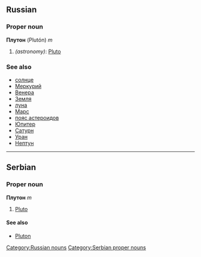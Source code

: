 ==Russian==
[[Category:Russian nouns]]
===Proper noun===
'''Плутон''' (Plutón) ''m''

#''(astronomy)'': [[Pluto]]

===See also===
*[[солнце]]
*[[Меркурий]]
*[[Венера]]
*[[Земля]]
*[[луна]]
*[[Марс]]
*[[пояс астероидов]]
*[[Юпитер]]
*[[Сатурн]]
*[[Уран]]
*[[Нептун]]


----
==Serbian==
===Proper noun===
'''Плутон''' ''m''
#[[Pluto]]
====See also====
*[[Pluton]]
[[Category:Serbian proper nouns]]
